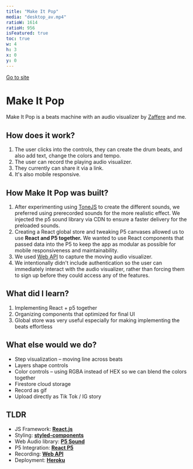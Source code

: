 ```yaml
---
title: "Make It Pop"
media: "desktop_av.mp4"
ratioW: 1614
ratioH: 956
isFeatured: true
toc: true
w: 4
h: 3
x: 0
y: 0
---
```


<a className="visit-website" href="/">
  Go to site
</a>

<PostLayout>

# Make It Pop

Make It Pop is a beats machine with an audio visualizer by [Zaffere](https://github.com/ZAF07) and me.

</PostLayout>

<FullWidthContainer>

<LoopingVideo src="/images/work/make-it-pop/desktop_av.mp4" />

</FullWidthContainer>

<PostLayout>

## How does it work?

1. The user clicks into the controls, they can create the drum beats, and also add text, change the colors and tempo.
2. The user can record the playing audio visualizer.
3. They currently can share it via a link.
4. It's also mobile responsive.

</PostLayout>

<PostLayout>

## How Make It Pop was built?

1. After experimenting using [ToneJS](https://tonejs.github.io/docs/14.7.77/MembraneSynth.html) to create the different sounds, we preferred using prerecorded sounds for the more realistic effect. We injected the p5 sound library via CDN to ensure a faster delivery for the preloaded sounds.
2. Creating a React global store and tweaking P5 canvases allowed us to use **React and P5 together.** We wanted to use React components that passed data into the P5 to keep the app as modular as possible for mobile responsiveness and maintainability.
3. We used [Web API](https://developer.mozilla.org/en-US/docs/Web/API/MediaStream_Recording_API) to capture the moving audio visualizer.
4. We intentionally didn't include authentication so the user can immediately interact with the audio visualizer, rather than forcing them to sign up before they could access any of the features.

</PostLayout>

<PostLayout>

## What did I learn?

1. Implementing React + p5 together
2. Organizing components that optimized for final UI
3. Global store was very useful especially for making implementing the beats effortless

</PostLayout>

<PostLayout>

## What else would we do?

- Step visualization – moving line across beats
- Layers shape controls
- Color controls – using RGBA instead of HEX so we can blend the colors together
- Firestore cloud storage
- Record as gif
- Upload directly as Tik Tok / IG story

</PostLayout>

<PostLayout>

## TLDR

- JS Framework: **[React.js](https://reactjs.org/)**
- Styling: **[styled-components](https://styled-components.com/)**
- Web Audio library: **[P5 Sound](https://github.com/processing/p5.js-sound/)**
- P5 Integration: **[React P5](https://www.npmjs.com/package/react-p5)**
- Recording: **[Web API](https://developer.mozilla.org/en-US/docs/Web/API/MediaStream_Recording_API)**
- Deployment: **[Heroku](https://heroku.com/)**

</PostLayout>
